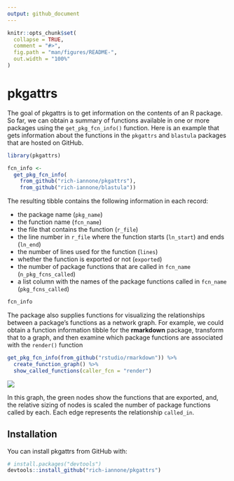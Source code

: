 ```yaml
---
output: github_document
---
```


<!-- README.md is generated from README.Rmd. Please edit that file -->

```r
knitr::opts_chunk$set(
  collapse = TRUE,
  comment = "#>",
  fig.path = "man/figures/README-",
  out.width = "100%"
)
```

# pkgattrs

The goal of pkgattrs is to get information on the contents of an R package. So far, we can obtain a summary of functions available in one or more packages using the `get_pkg_fcn_info()` function. Here is an example that gets information about the functions in the `pkgattrs` and `blastula` packages that are hosted on GitHub.

```r
library(pkgattrs)

fcn_info <-
  get_pkg_fcn_info(
    from_github("rich-iannone/pkgattrs"),
    from_github("rich-iannone/blastula"))
```

The resulting tibble contains the following information in each record:

- the package name (`pkg_name`)
- the function name (`fcn_name`)
- the file that contains the function (`r_file`)
- the line number in `r_file` where the function starts (`ln_start`) and ends (`ln_end`)
- the number of lines used for the function (`lines`)
- whether the function is exported or not (`exported`)
- the number of package functions that are called in `fcn_name` (`n_pkg_fcns_called`)
- a list column with the names of the package functions called in `fcn_name` (`pkg_fcns_called`)

```r
fcn_info
```

The package also supplies functions for visualizing the relationships between a package's functions as a network graph. For example, we could obtain a function information tibble for the **rmarkdown** package, transform that to a graph, and then examine which package functions are associated with the `render()` function

```r
get_pkg_fcn_info(from_github("rstudio/rmarkdown")) %>%
  create_function_graph() %>%
  show_called_functions(caller_fcn = "render")
```

<img src="man/figures/rmarkdown_render_network_diagram.png">

In this graph, the green nodes show the functions that are exported, and, the relative sizing of nodes is scaled the number of package functions called by each. Each edge represents the relationship `called_in`.

## Installation

You can install pkgattrs from GitHub with:

```r
# install.packages("devtools")
devtools::install_github("rich-iannone/pkgattrs")
```

